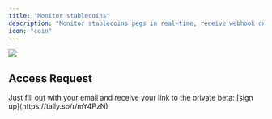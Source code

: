 ```yaml
---
title: "Monitor stablecoins"
description: "Monitor stablecoins pegs in real-time, receive webhook on peg breaks, and more."
icon: "coin"
---
```


<Frame>
  <img src="https://i.imgur.com/bPM8MDm.png" />
</Frame>

## Access Request

<Tip>
  Just fill out with your email and receive your link to the private beta: [sign
  up](https://tally.so/r/mY4PzN)
</Tip>
